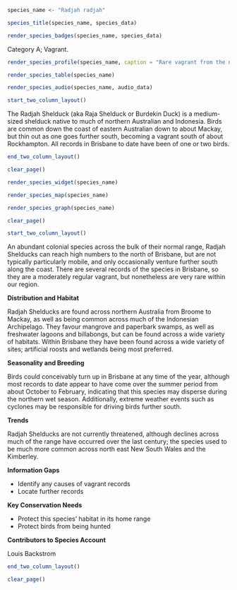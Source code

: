```r
species_name <- "Radjah radjah"
```

```r
species_title(species_name, species_data)
```

```r
render_species_badges(species_name, species_data)
```

Category A; Vagrant.

```r
render_species_profile(species_name, caption = "Rare vagrant from the north to Brisbane region. Not of conservation concern as the species is widely distributed across north Australia and the Indonesian Archipelago.")
```

```r
render_species_table(species_name)
```

```r
render_species_audio(species_name, audio_data)
```

```r
start_two_column_layout()
```

The Radjah Shelduck (aka Raja Shelduck or Burdekin Duck) is a medium-sized shelduck native to much of northern Australian and Indonesia. Birds are common down the coast of eastern Australian down to about Mackay, but thin out as one goes further south, becoming a vagrant south of about Rockhampton. All records in Brisbane to date have been of one or two birds.

```r
end_two_column_layout()
```

```r
clear_page()
```

```r
render_species_widget(species_name)
```

```r
render_species_map(species_name)
```

```r
render_species_graph(species_name)
```

```r
clear_page()
```

```r
start_two_column_layout()
```

An abundant colonial species across the bulk of their normal range, Radjah Shelducks can reach high numbers to the north of Brisbane, but are not typically particularly mobile, and only occasionally venture further south along the coast. There are several records of the species in Brisbane, so they are a moderately regular vagrant, but nonetheless are very rare within our region.

**Distribution and Habitat**

Radjah Shelducks are found across northern Australia from Broome to Mackay, as well as being common across much of the Indonesian Archipelago. They favour mangrove and paperbark swamps, as well as freshwater lagoons and billabongs, but can be found across a wide variety of habitats. Within Brisbane they have been found across a wide variety of sites; artificial roosts and wetlands being most preferred.

**Seasonality and Breeding**

Birds could conceivably turn up in Brisbane at any time of the year, although most records to date appear to have come over the summer period from about October to February, indicating that this species may disperse during the northern wet season. Additionally, extreme weather events such as cyclones may be responsible for driving birds further south.

**Trends**

Radjah Shelducks are not currently threatened, although declines across much of the range have occurred over the last century; the species used to be much more common across north east New South Wales and the Kimberley.

**Information Gaps**

- Identify any causes of vagrant records
- Locate further records

**Key Conservation Needs**

- Protect this species' habitat in its home range
- Protect birds from being hunted

**Contributors to Species Account**

Louis Backstrom

```r
end_two_column_layout()
```

```r
clear_page()
```
